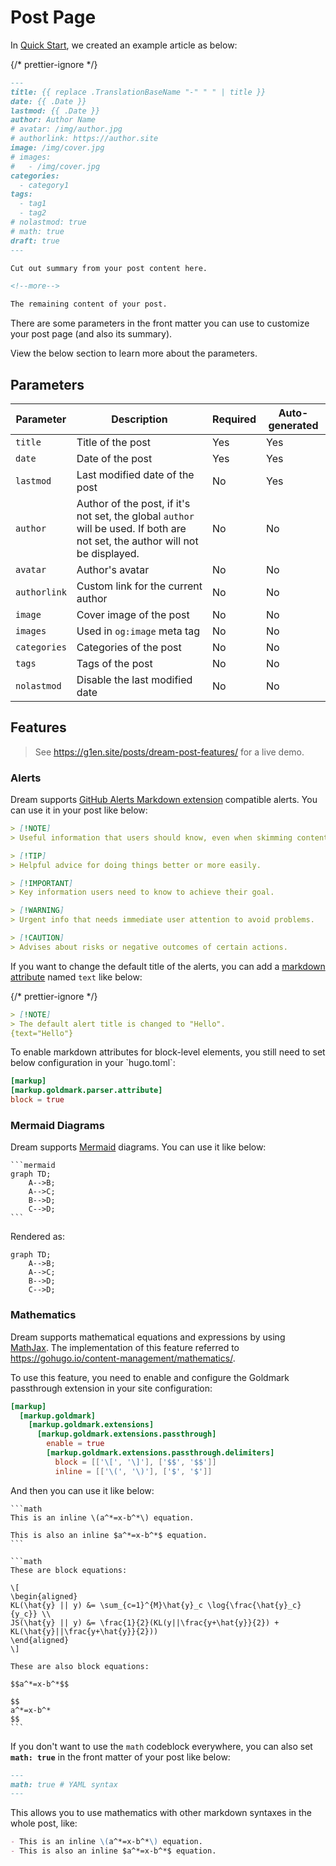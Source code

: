 
# Post Page

In [Quick Start](/), we created an example article as below:

{/* prettier-ignore */}
```md
---
title: {{ replace .TranslationBaseName "-" " " | title }}
date: {{ .Date }}
lastmod: {{ .Date }}
author: Author Name
# avatar: /img/author.jpg
# authorlink: https://author.site
image: /img/cover.jpg
# images:
#   - /img/cover.jpg
categories:
  - category1
tags:
  - tag1
  - tag2
# nolastmod: true
# math: true
draft: true
---

Cut out summary from your post content here.

<!--more-->

The remaining content of your post.
```

There are some parameters in the front matter you can use to customize your post page (and also its summary).

View the below section to learn more about the parameters.

## Parameters

| Parameter    | Description                                                                                                                   | Required | Auto-generated |
| ------------ | ----------------------------------------------------------------------------------------------------------------------------- | -------- | -------------- |
| `title`      | Title of the post                                                                                                             | Yes      | Yes            |
| `date`       | Date of the post                                                                                                              | Yes      | Yes            |
| `lastmod`    | Last modified date of the post                                                                                                | No       | Yes            |
| `author`     | Author of the post, if it's not set, the global `author` will be used. If both are not set, the author will not be displayed. | No       | No             |
| `avatar`     | Author's avatar                                                                                                               | No       | No             |
| `authorlink` | Custom link for the current author                                                                                            | No       | No             |
| `image`      | Cover image of the post                                                                                                       | No       | No             |
| `images`     | Used in `og:image` meta tag                                                                                                   | No       | No             |
| `categories` | Categories of the post                                                                                                        | No       | No             |
| `tags`       | Tags of the post                                                                                                              | No       | No             |
| `nolastmod`  | Disable the last modified date                                                                                                | No       | No             |

## Features

> See https://g1en.site/posts/dream-post-features/ for a live demo.

### Alerts

Dream supports [GitHub Alerts Markdown extension](https://github.blog/changelog/2023-12-14-new-markdown-extension-alerts-provide-distinctive-styling-for-significant-content/) compatible alerts. You can use it in your post like below:

```md
> [!NOTE]
> Useful information that users should know, even when skimming content.

> [!TIP]
> Helpful advice for doing things better or more easily.

> [!IMPORTANT]
> Key information users need to know to achieve their goal.

> [!WARNING]
> Urgent info that needs immediate user attention to avoid problems.

> [!CAUTION]
> Advises about risks or negative outcomes of certain actions.
```

If you want to change the default title of the alerts, you can add a
[markdown attribute](https://gohugo.io/content-management/markdown-attributes/)
named `text` like below:

{/* prettier-ignore */}
```md
> [!NOTE]
> The default alert title is changed to "Hello".
{text="Hello"}
```

<Callout type="info">
To enable markdown attributes for block-level elements, you still need to set
below configuration in your `hugo.toml`:

```toml
[markup]
[markup.goldmark.parser.attribute]
block = true
```

</Callout>

### Mermaid Diagrams

Dream supports [Mermaid](https://mermaid.js.org/) diagrams. You can use it like below:

````mdx filename="Markdown"
```mermaid
graph TD;
    A-->B;
    A-->C;
    B-->D;
    C-->D;
```
````

Rendered as:

```mermaid
graph TD;
    A-->B;
    A-->C;
    B-->D;
    C-->D;
```

### Mathematics

Dream supports mathematical equations and expressions by using [MathJax](https://www.mathjax.org/).
The implementation of this feature referred to https://gohugo.io/content-management/mathematics/.

To use this feature, you need to enable and configure the Goldmark passthrough extension in your site configuration:

```toml
[markup]
  [markup.goldmark]
    [markup.goldmark.extensions]
      [markup.goldmark.extensions.passthrough]
        enable = true
        [markup.goldmark.extensions.passthrough.delimiters]
          block = [['\[', '\]'], ['$$', '$$']]
          inline = [['\(', '\)'], ['$', '$']]
```

And then you can use it like below:

````mdx filename="Markdown"
```math
This is an inline \(a^*=x-b^*\) equation.

This is also an inline $a^*=x-b^*$ equation.
```

```math
These are block equations:

\[
\begin{aligned}
KL(\hat{y} || y) &= \sum_{c=1}^{M}\hat{y}_c \log{\frac{\hat{y}_c}{y_c}} \\
JS(\hat{y} || y) &= \frac{1}{2}(KL(y||\frac{y+\hat{y}}{2}) + KL(\hat{y}||\frac{y+\hat{y}}{2}))
\end{aligned}
\]

These are also block equations:

$$a^*=x-b^*$$

$$
a^*=x-b^*
$$
```
````

If you don't want to use the `math` codeblock everywhere, you can also set **`math: true`** in the front matter of your post like below:

```md
---
math: true # YAML syntax
---
```

This allows you to use mathematics with other markdown syntaxes in the whole post, like:

```md
- This is an inline \(a^*=x-b^*\) equation.
- This is also an inline $a^*=x-b^*$ equation.
```
